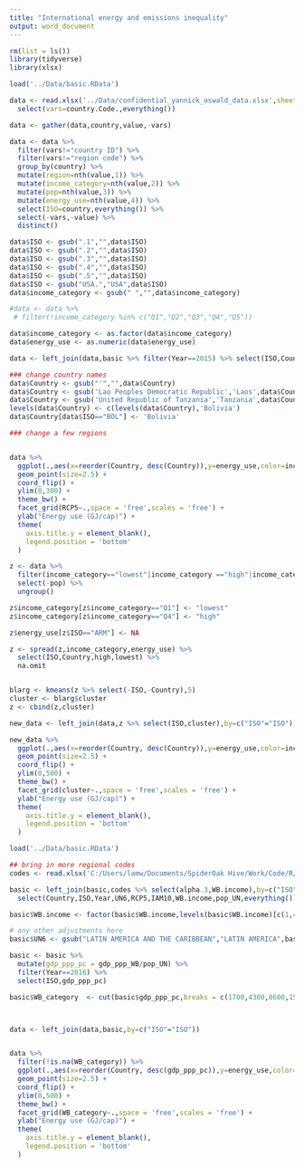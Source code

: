 ```yaml
---
title: "International energy and emissions inequality"
output: word_document
---
```


```r


rm(list = ls())
library(tidyverse)
library(xlsx)

load('../Data/basic.RData')

data <- read.xlsx('../Data/confidential_yannick_oswald_data.xlsx',sheetName='data') %>% 
  select(vars=country.Code.,everything())

data <- gather(data,country,value,-vars)

data <- data %>% 
  filter(vars!="country ID") %>% 
  filter(vars!="region code") %>% 
  group_by(country) %>% 
  mutate(region=nth(value,1)) %>% 
  mutate(income_category=nth(value,2)) %>% 
  mutate(pop=nth(value,3)) %>% 
  mutate(energy_use=nth(value,4)) %>% 
  select(ISO=country,everything()) %>%
  select(-vars,-value) %>% 
  distinct()

data$ISO <- gsub(".1","",data$ISO)
data$ISO <- gsub(".2","",data$ISO)
data$ISO <- gsub(".3","",data$ISO)
data$ISO <- gsub(".4","",data$ISO)
data$ISO <- gsub(".5","",data$ISO)
data$ISO <- gsub("USA.","USA",data$ISO)
data$income_category <- gsub(" ","",data$income_category)

#data <- data %>% 
 # filter(!income_category %in% c("Q1","Q2","Q3","Q4","Q5"))

data$income_category <- as.factor(data$income_category)
data$energy_use <- as.numeric(data$energy_use)

data <- left_join(data,basic %>% filter(Year==2015) %>% select(ISO,Country,RCP5),by=c("ISO"="ISO"))

### change country names
data$Country <- gsub("'","",data$Country)
data$Country <- gsub('Lao Peoples Democratic Republic','Laos',data$Country)
data$Country <- gsub('United Republic of Tanzania','Tanzania',data$Country)
levels(data$Country) <- c(levels(data$Country),'Bolivia')
data$Country[data$ISO=="BOL"] <- 'Bolivia'

### change a few regions



```




```r

data %>% 
  ggplot(.,aes(x=reorder(Country, desc(Country)),y=energy_use,color=income_category)) +
  geom_point(size=2.5) +
  coord_flip() +
  ylim(0,300) +
  theme_bw() +
  facet_grid(RCP5~.,space = 'free',scales = 'free') +
  ylab("Energy use (GJ/cap)") +
  theme(
    axis.title.y = element_blank(),
    legend.position = 'bottom'
  )


```


```r

z <- data %>% 
  filter(income_category=="lowest"|income_category =="high"|income_category=="Q1"|income_category=="Q4") %>% 
  select(-pop) %>% 
  ungroup()

z$income_category[z$income_category=="Q1"] <- "lowest"
z$income_category[z$income_category=="Q4"] <- "high"

z$energy_use[z$ISO=="ARM"] <- NA

z <- spread(z,income_category,energy_use) %>% 
  select(ISO,Country,high,lowest) %>% 
  na.omit


blarg <- kmeans(z %>% select(-ISO,-Country),5)
cluster <- blarg$cluster
z <- cbind(z,cluster)

new_data <- left_join(data,z %>% select(ISO,cluster),by=c("ISO"="ISO"))

new_data %>% 
  ggplot(.,aes(x=reorder(Country, desc(Country)),y=energy_use,color=income_category)) +
  geom_point(size=2.5) +
  coord_flip() +
  ylim(0,500) +
  theme_bw() +
  facet_grid(cluster~.,space = 'free',scales = 'free') +
  ylab("Energy use (GJ/cap)") +
  theme(
    axis.title.y = element_blank(),
    legend.position = 'bottom'
  )

```

```r

load('../Data/basic.RData')

## bring in more regional codes
codes <- read.xlsx('C:/Users/lamw/Documents/SpiderOak Hive/Work/Code/R/.Place names and codes/output/ISOcodes.xlsx',sheetName = 'ISO_master')

basic <- left_join(basic,codes %>% select(alpha.3,WB.income),by=c("ISO"="alpha.3")) %>%
  select(Country,ISO,Year,UN6,RCP5,IAM10,WB.income,pop_UN,everything())

basic$WB.income <- factor(basic$WB.income,levels(basic$WB.income)[c(1,4,3,2)])

# any other adjustments here
basic$UN6 <- gsub("LATIN AMERICA AND THE CARIBBEAN","LATIN AMERICA",basic$UN6)

basic <- basic %>%
  mutate(gdp_ppp_pc = gdp_ppp_WB/pop_UN) %>% 
  filter(Year==2016) %>% 
  select(ISO,gdp_ppp_pc)

basic$WB_category  <- cut(basic$gdp_ppp_pc,breaks = c(1700,4300,8600,15000,29000,150000),dig.lab=10,include.lowest=TRUE)



data <- left_join(data,basic,by=c("ISO"="ISO"))


data %>% 
  filter(!is.na(WB_category)) %>% 
  ggplot(.,aes(x=reorder(Country, desc(gdp_ppp_pc)),y=energy_use,color=income_category)) +
  geom_point(size=2.5) +
  coord_flip() +
  ylim(0,500) +
  theme_bw() +
  facet_grid(WB_category~.,space = 'free',scales = 'free') +
  ylab("Energy use (GJ/cap)") +
  theme(
    axis.title.y = element_blank(),
    legend.position = 'bottom'
  )



```